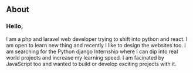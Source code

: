 ## About

### Hello,  <img src="https://scontent.fktm3-1.fna.fbcdn.net/v/t1.6435-9/121155022_3851693581525034_7984912095263310612_n.jpg?_nc_cat=101&ccb=1-3&_nc_sid=8bfeb9&_nc_ohc=PNsWhkcJUjgAX857UfI&_nc_ht=scontent.fktm3-1.fna&oh=91019d8778b74504ed7cd1d06b8ba721&oe=60F335DE" width="100" height="00" alt="profile image" />
I am a php and laravel web developer trying to shift into python and react. I am open to learn new thing and recently I like to design the websites too.
I am searching for the Python django Internship where I can dip into real world projects and increase my learning speed. I am facinated by JavaScript too and wanted to build or develop exciting projects with it. 